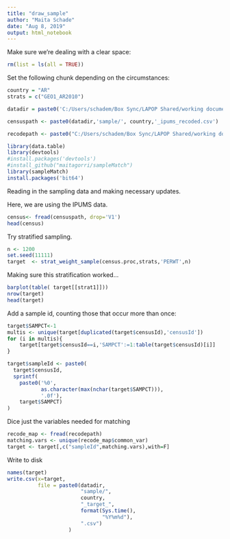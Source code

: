 ```yaml
---
title: "draw_sample"
author: "Maita Schade"
date: "Aug 8, 2019"
output: html_notebook
---
```


Make sure we're dealing with a clear space:
```r
rm(list = ls(all = TRUE))
```
  
Set the following chunk depending on the circumstances:
```r
country = "AR"
strats = c("GEO1_AR2010")

datadir = paste0('C:/Users/schadem/Box Sync/LAPOP Shared/working documents/maita/Coordination/IDB Online/Matching process/Data/',country,'/')

censuspath <- paste0(datadir,'sample/', country,'_ipums_recoded.csv')

recodepath <- paste0("C:/Users/schadem/Box Sync/LAPOP Shared/working documents/maita/Analysis/Sample match abstraction/matching_COUNTRY/recode_Netquest_IPUMS_",country, ".csv")
```

```r
library(data.table)
library(devtools)
#install.packages('devtools')
#install_github("maitagorri/sampleMatch")
library(sampleMatch)
install.packages('bit64')
```

Reading in the sampling data and making necessary updates.

Here, we are using the IPUMS data.
```r
census<- fread(censuspath, drop='V1')
head(census)
```


Try stratified sampling.

```r
n <- 1200
set.seed(11111)
target  <- strat_weight_sample(census.proc,strats,'PERWT',n)
```

Making sure this stratification worked...
```r
barplot(table( target[[strat1]]))
nrow(target)
head(target)
```

Add a sample id, counting those that occur more than once:
```r
target$SAMPCT<-1
multis <- unique(target[duplicated(target$censusId),'censusId'])
for (i in multis){
    target[target$censusId==i,'SAMPCT':=1:table(target$censusId)[i]]
}

target$sampleId <- paste0(
  target$censusId,
  sprintf(
    paste0('%0',
           as.character(max(nchar(target$SAMPCT))),
           '.0f'),
    target$SAMPCT)
)

```


Dice just the variables needed for matching
```r
recode_map <- fread(recodepath)
matching.vars <- unique(recode_map$common_var)
target <- target[,c("sampleId",matching.vars),with=F]
```


Write to disk
```r
names(target)
write.csv(x=target,
          file = paste0(datadir,
                        "sample/",
                        country,
                        "_target_",
                        format(Sys.time(), 
                               "%Y%m%d"),
                        ".csv")
                    )

```
